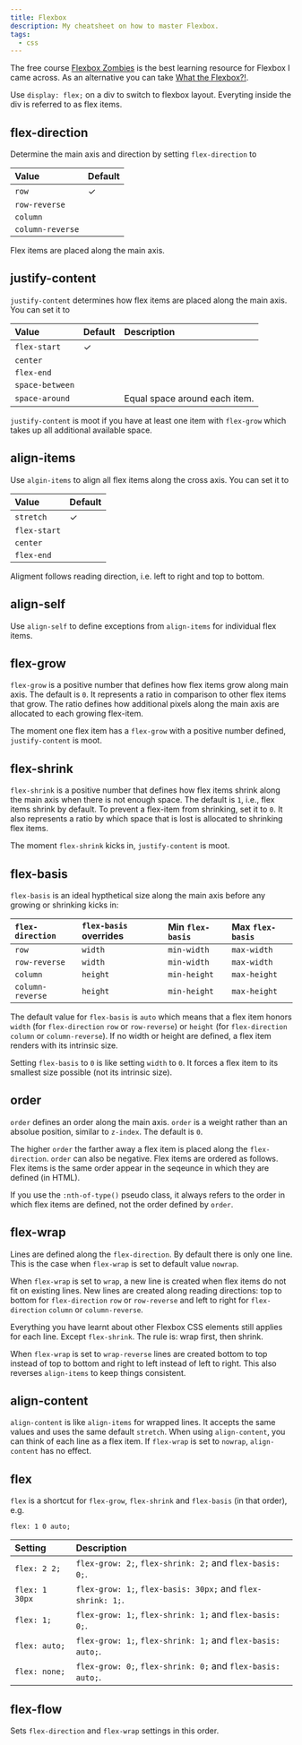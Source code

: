 ```yaml
---
title: Flexbox
description: My cheatsheet on how to master Flexbox.
tags:
  - css
---
```


The free course [Flexbox Zombies](https://mastery.games/flexboxzombies/) is the
best learning resource for Flexbox I came across. As an alternative you can take
[What the Flexbox?!](https://flexbox.io/).

Use `display: flex;` on a div to switch to flexbox layout. Everyting inside the
div is referred to as flex items.

## flex-direction

Determine the main axis and direction by setting `flex-direction` to

| Value            | Default |
| :--------------- | :------ |
| `row`            | ✓       |
| `row-reverse`    |         |
| `column`         |         |
| `column-reverse` |         |

Flex items are placed along the main axis.

## justify-content

`justify-content` determines how flex items are placed along the main axis. You
can set it to

| Value           | Default | Description                   |
| :-------------- | :------ | :---------------------------- |
| `flex-start`    | ✓       |                               |
| `center`        |         |                               |
| `flex-end`      |         |                               |
| `space-between` |         |                               |
| `space-around`  |         | Equal space around each item. |

`justify-content` is moot if you have at least one item with `flex-grow` which
takes up all additional available space.

## align-items

Use `algin-items` to align all flex items along the cross axis. You can set it
to

| Value        | Default |
| :----------- | :------ |
| `stretch`    | ✓       |
| `flex-start` |         |
| `center`     |         |
| `flex-end`   |         |

Aligment follows reading direction, i.e. left to right and top to bottom.

## align-self

Use `align-self` to define exceptions from `align-items` for individual flex
items.

## flex-grow

`flex-grow` is a positive number that defines how flex items grow along main
axis. The default is `0`. It represents a ratio in comparison to other flex
items that grow. The ratio defines how additional pixels along the main axis are
allocated to each growing flex-item.

The moment one flex item has a `flex-grow` with a positive number defined,
`justify-content` is moot.

## flex-shrink

`flex-shrink` is a positive number that defines how flex items shrink along the
main axis when there is not enough space. The default is `1`, i.e., flex items
shrink by default. To prevent a flex-item from shrinking, set it to `0`. It also
represents a ratio by which space that is lost is allocated to shrinking flex
items.

The moment `flex-shrink` kicks in, `justify-content` is moot.

## flex-basis

`flex-basis` is an ideal hypthetical size along the main axis before any growing
or shrinking kicks in:

| `flex-direction` | `flex-basis` overrides | Min `flex-basis` | Max `flex-basis` |
| :--------------- | :--------------------- | :--------------- | :--------------- |
| `row`            | `width`                | `min-width`      | `max-width`      |
| `row-reverse`    | `width`                | `min-width`      | `max-width`      |
| `column`         | `height`               | `min-height`     | `max-height`     |
| `column-reverse` | `height`               | `min-height`     | `max-height`     |

The default value for `flex-basis` is `auto` which means that a flex item honors
`width` (for `flex-direction` `row` or `row-reverse`) or `height` (for
`flex-direction` `column` or `column-reverse`). If no width or height are
defined, a flex item renders with its intrinsic size.

Setting `flex-basis` to `0` is like setting `width` to `0`. It forces a flex
item to its smallest size possible (not its intrinsic size).

## order

`order` defines an order along the main axis. `order` is a weight rather than an
absolue position, similar to `z-index`. The default is `0`.

The higher `order` the farther away a flex item is placed along the
`flex-direction`. `order` can also be negative. Flex items are ordered as
follows. Flex items is the same order appear in the seqeunce in which they are
defined (in HTML).

If you use the `:nth-of-type()` pseudo class, it always refers to the order in
which flex items are defined, not the order defined by `order`.

## flex-wrap

Lines are defined along the `flex-direction`. By default there is only one line.
This is the case when `flex-wrap` is set to default value `nowrap`.

When `flex-wrap` is set to `wrap`, a new line is created when flex items do not
fit on existing lines. New lines are created along reading directions: top to
bottom for `flex-direction` `row` or `row-reverse` and left to right for
`flex-direction` `column` or `column-reverse`.

Everything you have learnt about other Flexbox CSS elements still applies for
each line. Except `flex-shrink`. The rule is: wrap first, then shrink.

When `flex-wrap` is set to `wrap-reverse` lines are created bottom to top
instead of top to bottom and right to left instead of left to right. This also
reverses `align-items` to keep things consistent.

## align-content

`align-content` is like `align-items` for wrapped lines. It accepts the same
values and uses the same default `stretch`. When using `align-content`, you can
think of each line as a flex item. If `flex-wrap` is set to `nowrap`,
`align-content` has no effect.

## flex

`flex` is a shortcut for `flex-grow`, `flex-shrink` and `flex-basis` (in that
order), e.g.

```
flex: 1 0 auto;
```

| Setting        | Description                                                 |
| :------------- | :---------------------------------------------------------- |
| `flex: 2 2;`   | `flex-grow: 2;`, `flex-shrink: 2;` and `flex-basis: 0;`.    |
| `flex: 1 30px` | `flex-grow: 1;`, `flex-basis: 30px;` and `flex-shrink: 1;`. |
| `flex: 1;`     | `flex-grow: 1;`, `flex-shrink: 1;` and `flex-basis: 0;`.    |
| `flex: auto;`  | `flex-grow: 1;`, `flex-shrink: 1;` and `flex-basis: auto;`. |
| `flex: none;`  | `flex-grow: 0;`, `flex-shrink: 0;` and `flex-basis: auto;`. |

## flex-flow

Sets `flex-direction` and `flex-wrap` settings in this order.
